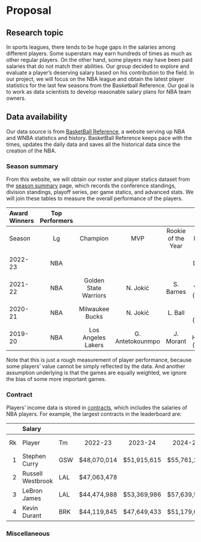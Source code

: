 # Proposal

## Research topic

In sports leagues, there tends to be huge gaps in the salaries among different players. Some superstars may earn hundreds of times as much as other regular players. On the other hand, some players may have been paid salaries that do not match their abilities. Our group decided to explore and evaluate a player’s deserving salary based on his contribution to the field. In our project, we will focus on the NBA league and obtain the latest player statistics for the last few seasons from the Basketball Reference. Our goal is to work as data scientists to develop reasonable salary plans for NBA team owners.

## Data availability

Our data source is from [BasketBall Reference](https://www.basketball-reference.com/), a website serving up NBA and WNBA statistics and history. BasketBall Reference keeps pace with the times, updates the daily data and saves all the historical data since the creation of the NBA.

### Season summary

From this website, we will obtain our roster and player statics dataset from the [season summary](https://www.basketball-reference.com/leagues/) page, which records the conference standings, division standings, playoff series, per game statics, and advanced stats. We will join these tables to measure the overall performance of the players. 

| Award Winners | Top Performers |                       |                  |                    |                  |                 |                    |                  |
| :------------ | :------------: | :-------------------: | :--------------: | :----------------: | :--------------: | :-------------: | :----------------: | :--------------: |
| Season        |       Lg       |       Champion        |       MVP        | Rookie of the Year |      Points      |    Rebounds     |      Assists       |    Win Shares    |
| 2022-23       |      NBA       |                       |                  |                    | K. Durant (192)  | R. Gobert (91)  | T. Haliburton (70) |  N. Jokić (1.2)  |
| 2021-22       |      NBA       | Golden State Warriors |     N. Jokić     |     S. Barnes      | T. Young (2155)  | N. Jokić (1019) |   T. Young (737)   | N. Jokić (15.2)  |
| 2020-21       |      NBA       |    Milwaukee Bucks    |     N. Jokić     |      L. Ball       | S. Curry (2015)  | R. Gobert (960) | R. Westbrook (763) | N. Jokić (15.6)  |
| 2019-20       |      NBA       |  Los Angeles Lakers   | G. Antetokounmpo |     J. Morant      | J. Harden (2335) | R. Gobert (916) |   L. James (684)   | J. Harden (13.1) |

Note that this is just a rough measurement of player performance, because some players' value cannot be simply reflected by the data. And another assumption underlying is that the games are equally weighted, we ignore the bias of some more important games.


### Contract

Players' income data is stored in [contracts](https://www.basketball-reference.com/contracts/players.html), which includes the salaries of NBA players. For example, the largest contracts in the leaderboard are:

|      | Salary            |      |             |             |             |             |         |         |              |
| ---: | :---------------- | :--- | :---------: | :---------: | :---------: | :---------: | :-----: | :-----: | -----------: |
|   Rk | Player            | Tm   |   2022-23   |   2023-24   |   2024-25   |   2025-26   | 2026-27 | 2027-28 |   Guaranteed |
|    1 | Stephen Curry     | GSW  | $48,070,014 | $51,915,615 | $55,761,216 | $59,606,817 |         |         | $215,353,662 |
|    2 | Russell Westbrook | LAL  | $47,063,478 |             |             |             |         |         |  $47,063,478 |
|    3 | LeBron James      | LAL  | $44,474,988 | $53,369,986 | $57,639,585 |             |         |         |  $97,844,974 |
|    4 | Kevin Durant      | BRK  | $44,119,845 | $47,649,433 | $51,179,021 | $54,708,609 |         |         | $197,656,908 |


### Miscellaneous 

